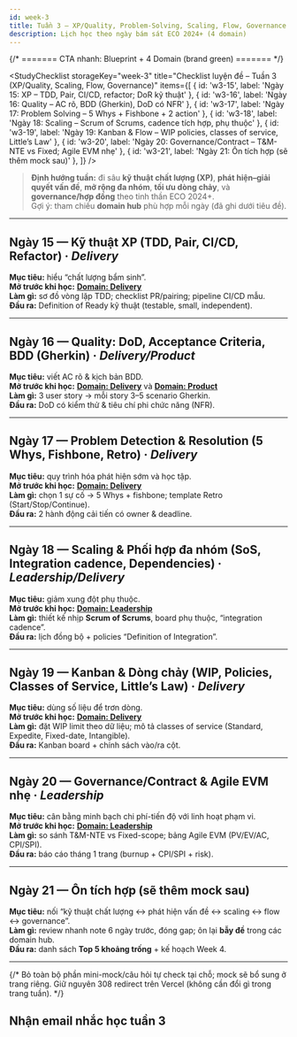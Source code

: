 ```yaml
---
id: week-3
title: Tuần 3 — XP/Quality, Problem-Solving, Scaling, Flow, Governance (Ngày 15–21)
description: Lịch học theo ngày bám sát ECO 2024+ (4 domain)
---
```



{/* ======= CTA nhanh: Blueprint + 4 Domain (brand green) ======= */}
<CtaQuickLinks />

<StudyChecklist
  storageKey="week-3"
  title="Checklist luyện đề – Tuần 3 (XP/Quality, Scaling, Flow, Governance)"
  items={[
    { id: 'w3-15', label: 'Ngày 15: XP – TDD, Pair, CI/CD, refactor; DoR kỹ thuật' },
    { id: 'w3-16', label: 'Ngày 16: Quality – AC rõ, BDD (Gherkin), DoD có NFR' },
    { id: 'w3-17', label: 'Ngày 17: Problem Solving – 5 Whys + Fishbone + 2 action' },
    { id: 'w3-18', label: 'Ngày 18: Scaling – Scrum of Scrums, cadence tích hợp, phụ thuộc' },
    { id: 'w3-19', label: 'Ngày 19: Kanban & Flow – WIP policies, classes of service, Little’s Law' },
    { id: 'w3-20', label: 'Ngày 20: Governance/Contract – T&M-NTE vs Fixed; Agile EVM nhẹ' },
    { id: 'w3-21', label: 'Ngày 21: Ôn tích hợp (sẽ thêm mock sau)' },
  ]}
/>

> **Định hướng tuần:** đi sâu **kỹ thuật chất lượng (XP)**, **phát hiện–giải quyết vấn đề**, **mở rộng đa nhóm**, **tối ưu dòng chảy**, và **governance/hợp đồng** theo tinh thần ECO 2024+.  
> Gợi ý: tham chiếu **domain hub** phù hợp mỗi ngày (đã ghi dưới tiêu đề).

---

## Ngày 15 — Kỹ thuật XP (TDD, Pair, CI/CD, Refactor) · _Delivery_
**Mục tiêu:** hiểu “chất lượng bẩm sinh”.  
**Mở trước khi học:** **[Domain: Delivery](/docs/pmi-acp/domains/domain-delivery)**  
**Làm gì:** sơ đồ vòng lặp TDD; checklist PR/pairing; pipeline CI/CD mẫu.  
**Đầu ra:** Definition of Ready kỹ thuật (testable, small, independent).

---

## Ngày 16 — Quality: DoD, Acceptance Criteria, BDD (Gherkin) · _Delivery/Product_
**Mục tiêu:** viết AC rõ & kịch bản BDD.  
**Mở trước khi học:** **[Domain: Delivery](/docs/pmi-acp/domains/domain-delivery)** và **[Domain: Product](/docs/pmi-acp/domains/domain-product)**  
**Làm gì:** 3 user story → mỗi story 3–5 scenario Gherkin.  
**Đầu ra:** DoD có kiểm thử & tiêu chí phi chức năng (NFR).

---

## Ngày 17 — Problem Detection & Resolution (5 Whys, Fishbone, Retro) · _Delivery_
**Mục tiêu:** quy trình hóa phát hiện sớm và học tập.  
**Mở trước khi học:** **[Domain: Delivery](/docs/pmi-acp/domains/domain-delivery)**  
**Làm gì:** chọn 1 sự cố → 5 Whys + fishbone; template Retro (Start/Stop/Continue).  
**Đầu ra:** 2 hành động cải tiến có owner & deadline.

---

## Ngày 18 — Scaling & Phối hợp đa nhóm (SoS, Integration cadence, Dependencies) · _Leadership/Delivery_
**Mục tiêu:** giảm xung đột phụ thuộc.  
**Mở trước khi học:** **[Domain: Leadership](/docs/pmi-acp/domains/domain-leadership)**  
**Làm gì:** thiết kế nhịp **Scrum of Scrums**, board phụ thuộc, “integration cadence”.  
**Đầu ra:** lịch đồng bộ + policies “Definition of Integration”.

---

## Ngày 19 — Kanban & Dòng chảy (WIP, Policies, Classes of Service, Little’s Law) · _Delivery_
**Mục tiêu:** dùng số liệu để trơn dòng.  
**Mở trước khi học:** **[Domain: Delivery](/docs/pmi-acp/domains/domain-delivery)**  
**Làm gì:** đặt WIP limit theo dữ liệu; mô tả classes of service (Standard, Expedite, Fixed-date, Intangible).  
**Đầu ra:** Kanban board + chính sách vào/ra cột.

---

## Ngày 20 — Governance/Contract & Agile EVM nhẹ · _Leadership_
**Mục tiêu:** cân bằng minh bạch chi phí-tiến độ với linh hoạt phạm vi.  
**Mở trước khi học:** **[Domain: Leadership](/docs/pmi-acp/domains/domain-leadership)**  
**Làm gì:** so sánh T&M-NTE vs Fixed-scope; bảng Agile EVM (PV/EV/AC, CPI/SPI).  
**Đầu ra:** báo cáo tháng 1 trang (burnup + CPI/SPI + risk).

---

## Ngày 21 — Ôn tích hợp (sẽ thêm mock sau)
**Mục tiêu:** nối “kỹ thuật chất lượng ↔ phát hiện vấn đề ↔ scaling ↔ flow ↔ governance”.  
**Làm gì:** review nhanh note 6 ngày trước, đóng gap; ôn lại **bẫy đề** trong các domain hub.  
**Đầu ra:** danh sách **Top 5 khoảng trống** + kế hoạch Week 4.

---

{/* Bỏ toàn bộ phần mini-mock/câu hỏi tự check tại chỗ; mock sẽ bổ sung ở trang riêng.
    Giữ nguyên 308 redirect trên Vercel (không cần đổi gì trong trang tuần). */}

## Nhận email nhắc học tuần 3
<Subscribe source="week-3" />
